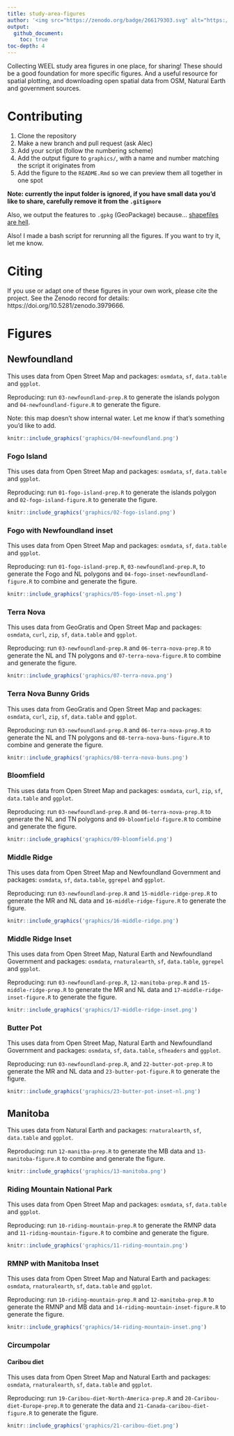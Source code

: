 ```yaml
---
title: study-area-figures
author: '<img src="https://zenodo.org/badge/266179303.svg" alt="https://doi.org/10.5281/zenodo.3979666" />'
output: 
  github_document:
    toc: true
toc-depth: 4
---
```



Collecting WEEL study area figures in one place, for sharing! These should be a good foundation for more specific figures. And a useful resource for spatial plotting, and downloading open spatial data from OSM, Natural Earth and government sources. 



# Contributing

1. Clone the repository
1. Make a new branch and pull request (ask Alec)
1. Add your script (follow the numbering scheme)
1. Add the output figure to `graphics/`, with a name and number matching the script it originates from
1. Add the figure to the `README.Rmd` so we can preview them all together in one spot

**Note: currently the input folder is ignored, if you have small data you'd like to share, carefully remove it from the `.gitignore`**

Also, we output the features to `.gpkg` (GeoPackage) because... [shapefiles are hell](http://switchfromshapefile.org).

Also! I made a bash script for rerunning all the figures. If you want to try it, let me know. 

# Citing 

If you use or adapt one of these figures in your own work, please cite the project. 
See the Zenodo record for details: https://doi.org/10.5281/zenodo.3979666. 

# Figures


## Newfoundland

This uses data from Open Street Map and packages: `osmdata`, `sf`, `data.table` and `ggplot`. 


Reproducing: run `03-newfoundland-prep.R` to generate the islands polygon and `04-newfoundland-figure.R` to generate the figure. 

Note: this map doesn't show internal water. Let me know if that's something you'd like to add.

```r
knitr::include_graphics('graphics/04-newfoundland.png')
```

### Fogo Island

This uses data from Open Street Map and packages: `osmdata`, `sf`, `data.table` and `ggplot`. 


Reproducing: run `01-fogo-island-prep.R` to generate the islands polygon and `02-fogo-island-figure.R` to generate the figure. 


```r
knitr::include_graphics('graphics/02-fogo-island.png')
```

### Fogo with Newfoundland inset 

This uses data from Open Street Map and packages: `osmdata`, `sf`, `data.table` and `ggplot`. 


Reproducing: run `01-fogo-island-prep.R`, `03-newfoundland-prep.R`, to generate the Fogo and NL polygons and `04-fogo-inset-newfoundland-figure.R` to combine and generate the figure. 

```r
knitr::include_graphics('graphics/05-fogo-inset-nl.png')
```


### Terra Nova

This uses data from GeoGratis and Open Street Map and packages: `osmdata`, `curl`, `zip`, `sf`, `data.table` and `ggplot`. 


Reproducing: run  `03-newfoundland-prep.R` and `06-terra-nova-prep.R` to generate the NL and TN polygons and `07-terra-nova-figure.R` to combine and generate the figure. 

```r
knitr::include_graphics('graphics/07-terra-nova.png')
```

### Terra Nova Bunny Grids

This uses data from GeoGratis and Open Street Map and packages: `osmdata`, `curl`, `zip`, `sf`, `data.table` and `ggplot`. 


Reproducing: run  `03-newfoundland-prep.R` and `06-terra-nova-prep.R` to generate the NL and TN polygons and `08-terra-nova-buns-figure.R` to combine and generate the figure. 

```r
knitr::include_graphics('graphics/08-terra-nova-buns.png')
```

### Bloomfield

This uses data from Open Street Map and packages: `osmdata`, `curl`, `zip`, `sf`, `data.table` and `ggplot`. 


Reproducing: run  `03-newfoundland-prep.R` and `06-terra-nova-prep.R` to generate the NL and TN polygons and `09-bloomfield-figure.R` to combine and generate the figure. 

```r
knitr::include_graphics('graphics/09-bloomfield.png')
```

### Middle Ridge

This uses data from Open Street Map and Newfoundland Government and packages: `osmdata`, `sf`, `data.table`, `ggrepel` and `ggplot`. 


Reproducing: run  `03-newfoundland-prep.R` and `15-middle-ridge-prep.R` to generate the MR and NL data and `16-middle-ridge-figure.R` to generate the figure. 

```r
knitr::include_graphics('graphics/16-middle-ridge.png')
```

### Middle Ridge Inset

This uses data from Open Street Map, Natural Earth and Newfoundland Government and packages: `osmdata`, `rnaturalearth`, `sf`, `data.table`, `ggrepel` and `ggplot`. 


Reproducing: run  `03-newfoundland-prep.R`, `12-manitoba-prep.R` and `15-middle-ridge-prep.R` to generate the MR and NL data and `17-middle-ridge-inset-figure.R` to generate the figure. 

```r
knitr::include_graphics('graphics/17-middle-ridge-inset.png')
```

### Butter Pot

This uses data from Open Street Map, Natural Earth and Newfoundland Government
and packages: `osmdata`, `sf`, `data.table`, `sfheaders` and `ggplot`.

Reproducing: run  `03-newfoundland-prep.R`, and `22-butter-pot-prep.R` to
generate the MR and NL data and `23-butter-pot-figure.R` to generate the figure.

```r
knitr::include_graphics('graphics/23-butter-pot-inset-nl.png')
```

## Manitoba
This uses data from Natural Earth and packages: `rnaturalearth`, `sf`, `data.table` and `ggplot`. 


Reproducing: run  `12-manitba-prep.R` to generate the MB data and `13-manitoba-figure.R` to combine and generate the figure. 

```r
knitr::include_graphics('graphics/13-manitoba.png')
```


### Riding Mountain National Park

This uses data from Open Street Map and packages: `osmdata`, `sf`, `data.table` and `ggplot`. 


Reproducing: run  `10-riding-mountain-prep.R` to generate the RMNP data and `11-riding-mountain-figure.R` to combine and generate the figure. 

```r
knitr::include_graphics('graphics/11-riding-mountain.png')
```

### RMNP with Manitoba Inset

This uses data from Open Street Map and Natural Earth and packages: `osmdata`, `rnaturalearth`, `sf`, `data.table` and `ggplot`. 


Reproducing: run `10-riding-mountain-prep.R` and `12-manitoba-prep.R` to generate the RMNP and MB data and `14-riding-mountain-inset-figure.R` to generate the figure. 

```r
knitr::include_graphics('graphics/14-riding-mountain-inset.png')
```


### Circumpolar


#### Caribou diet


This uses data from Open Street Map and Natural Earth and packages: `osmdata`, `rnaturalearth`, `sf`, `data.table` and `ggplot`. 


Reproducing: run `19-Caribou-diet-North-America-prep.R` and
`20-Caribou-diet-Europe-prep.R` to generate the data and
`21-Canada-caribou-diet-figure.R` to generate the figure.

```r
knitr::include_graphics('graphics/21-caribou-diet.png')
```
